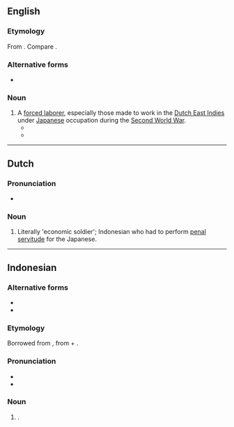 ==English==

===Etymology===
From {{bor|en|ja|労務者|tr=rōmusha|t=laborer; forced laborer}}. Compare {{cog|id|en|romusa}}.

===Alternative forms===
* {{l|en|rōmusha}}

===Noun===
{{wikipedia|Rōmusha}}
{{en-noun|romusha|s}}

# A [[forced labor]]er, especially those made to work in the [[Dutch East Indies]] under [[Japanese]] occupation during the [[Second World War]].
#* {{quote-journal|lang=en|year=2017|author=Lizzie Oliver|title=‘Like Pebbles Stuck in a Sieve’: Reading Romushas in the Second-Generation Photography of Southeast Asian Captivity|work=Journal of War & Culture Studies|volume=10|doi=10.1080/17526272.2017.1385265 |page=272|passage=Javanese workers were known as '''romushas''' (the Japanese translation for the colonial term ‘coolie’) and put to work on Java, its neighbouring islands and across Southeast Asia.}}
#* {{seemoreCites|romusha|lang=en}}

----

==Dutch==

===Pronunciation===
* {{audio|Nl-romusha.ogg|Audio|lang=nl}}

===Noun===
{{nl-noun|?|-'s|romushaatje}}

# Literally 'economic soldier'; Indonesian who had to perform [[penal]] [[servitude]] for the Japanese.

----

==Indonesian==
{{wikipedia|lang=id}}

===Alternative forms===
* {{l|id|romusa}}
* {{l|id|romusya}}

===Etymology===
Borrowed from {{bor|id|ja|労務者|tr=[[ろうむしゃ]], rōmusha||}}, from {{m|ja|労務||[[labor]], [[work]]|tr=[[ろうむ]], rōmu}} + {{m|ja|者||[[person]]|tr=[[しゃ]], sha}}.

===Pronunciation===
* {{IPA|/ro.mu.ʃa/|lang=id}}
* {{hyphenation|ro|mu|sha|lang=id}}

===Noun===
{{id-noun|-}}
# {{lb|id|informal}} {{l|id|romusa}}.